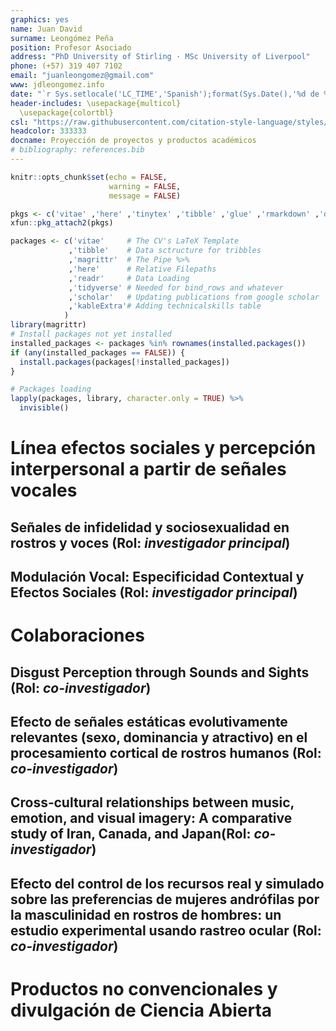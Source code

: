 ```yaml
---
graphics: yes
name: Juan David
surname: Leongómez Peña
position: Profesor Asociado
address: "PhD University of Stirling · MSc University of Liverpool"
phone: (+57) 319 407 7102
email: "juanleongomez@gmail.com"
www: jdleongomez.info
date: "`r Sys.setlocale('LC_TIME','Spanish');format(Sys.Date(),'%d de %B de %Y')`"
header-includes: \usepackage{multicol}
  \usepackage{colortbl}
csl: "https://raw.githubusercontent.com/citation-style-language/styles/master/apa-cv.csl"
headcolor: 333333
docname: Proyección de proyectos y productos académicos
# bibliography: references.bib
---
```


```r
knitr::opts_chunk$set(echo = FALSE,
                      warning = FALSE,
                      message = FALSE)

pkgs <- c('vitae' ,'here' ,'tinytex' ,'tibble' ,'glue' ,'rmarkdown' ,'dplyr', 'readr' ,'yaml')
xfun::pkg_attach2(pkgs)

packages <- c('vitae'     # The CV's LaTeX Template
             ,'tibble'    # Data sctructure for tribbles
             ,'magrittr'  # The Pipe %>%
             ,'here'      # Relative Filepaths
             ,'readr'     # Data Loading
             ,'tidyverse' # Needed for bind_rows and whatever
             ,'scholar'   # Updating publications from google scholar
             ,'kableExtra'# Adding technicalskills table
            )
library(magrittr)
# Install packages not yet installed
installed_packages <- packages %in% rownames(installed.packages())
if (any(installed_packages == FALSE)) {
  install.packages(packages[!installed_packages])
}

# Packages loading
lapply(packages, library, character.only = TRUE) %>%
  invisible()
```

\vspace{4mm}
\begin{tcolorbox}[enhanced,
        on line, 
        boxsep=4pt, left=0pt,right=0pt,top=0pt,bottom=0pt,
        colframe=white,colback=black]
  
\color{white}
\begin{LARGE}\begin{center}
Documento 5. \textbf{Proyección de proyectos y productos académicos}
\end{center}\end{LARGE}
\end{tcolorbox}

# Línea efectos sociales y percepción interpersonal a partir de señales vocales

\space

## Señales de infidelidad y sociosexualidad en rostros y voces (Rol: *investigador principal*)

\begin{footnotesize}

Espero publicar 1 artículo Q1 (año uno) con los análisis principales de este estudio, combinando señales vocales y faciales. Adicionalmente, espero publicar un segundo estudio Q1 (año 3) estudiando la percepción multimodal de sociosexualidad.

\end{footnotesize}
 
## Modulación Vocal: Especificidad Contextual y Efectos Sociales (Rol: *investigador principal*)

\begin{footnotesize}

Este proyecto, planeado y liderado por mí como investigador principal, reúne a un grupo de importantes investigadoras e investigadores al rededor del mundo, incluyendo, entre otras personas, al Dr. \href{https://scholar.google.com/citations?user=fZ_ZqrMAAAAJ}{David Puts} (Department of Anthropology, Pennsylvania State University, EEUU), la Dra. \href{https://scholar.google.com/citations?user=sTCqMrwAAAAJ}{Katarzyna Pisanski} (Sensory Neuro-Ethology Lab (ENES), University of Lyon/Saint-Etienne, Francia), el Dr. \href{https://scholar.google.com/citations?user=6jMFwJQAAAAJ}{Pablo Arias Sarah} (School of Neuroscience and Psychology, University of Glasgow, Reino Unido),  la Dra. \href{https://scholar.google.cz/citations?user=BaIq_QIAAAAJ}{Jaroslava Varella} Valentova (Instituto de Psicología, Universidad de São Paulo, Brasil), el Dr. \href{https://scholar.google.com/citations?user=ZtzwhVsAAAAJ}{Karel Kleisner} (Department of Philosophy and History of Science, Charles University, República Checa), y el Dr. \href{https://scholar.google.com/citations?user=nhsFlxAAAAAJ}{Isaac G-Santoyo} (Facultad de Psicología, Universidad Nacional Autónoma de México). 

El proyecto consta de seis estudios, pero para ser realizado por completo requiere de financiación (la propuesta ya fue sometida a un \textit{grant}, y está a la espera de respuesta). Asumiendo que el proyecto obtenga financiación, espero publicar al menos 4 artículos de investigación Q1, y al menos 2 en revistas generalistas de primer nivel (e.g., Nature Human Behaviour). El proyecto contempla que cada artículo sea publicado siguiendo el modelo de \href{https://www.nature.com/articles/s41562-021-01193-7}{\textit{reporte registrado}}. De no obtener financiación para el propyecto completo, se buscarán fondos para comenzar haciendo estudios específicos, y la producción se ajustará de acuerdo a esto.

\end{footnotesize}

# Colaboraciones

## Disgust Perception through Sounds and Sights (Rol: *co-investigador*)

\begin{footnotesize}

Espero publicar al menos 1 artículo Q1 (año uno) con los resultados de este estudio global.

\end{footnotesize}

## Efecto de señales estáticas evolutivamente relevantes (sexo, dominancia y atractivo) en el procesamiento cortical de rostros humanos (Rol: *co-investigador*)

\begin{footnotesize}

Espero publicar un artículo Q1 (año dos) con los resultados de un estudio usando \textit{eye-tracking}.

\end{footnotesize}

## Cross‑cultural relationships between music, emotion, and visual imagery: A comparative study of Iran, Canada, and Japan(Rol: *co-investigador*)

\begin{footnotesize}

Espero que el \textit{Stage 1} de este reporte registrado, para el que hice un análisis de poder basado en simulaciones (disponible \href{https://github.com/comp-music-lab/VisualEars/blob/main/Power_Analysis/Power_analysis.pdf}{acá}), sea aceptado en principio (año uno), y el \textit{Stage 2} sea publicado en revista Q1 (año dos).

\end{footnotesize}

## Efecto del control de los recursos real y simulado sobre las preferencias de mujeres andrófilas por la masculinidad en rostros de hombres: un estudio experimental usando rastreo ocular (Rol: *co-investigador*)

\begin{footnotesize}

Espero publicar 1 artículo Q1 (año tres) con los resultados de este estudio.

\end{footnotesize}

# Productos no convencionales y divulgación de Ciencia Abierta

\begin{footnotesize}

Espero publicar más aplicaciones web que ayuden a ilustrar conceptos fundamentales de estadística frecuentista a partir de simulaciones. Por ejemplo, como parte de la colección \href{https://shiny.jdl-svr.lat/PowerSimulate/}{\textit{PowerSimulate}}, planeo crear aplicaciones para realizar análisis de poder estadístico y calcular el tamaño de muestra para (1) ANOVA de una vía de medidas independientes, (2) ANOVA de una vía de medidas repetidas, y (3) ANOVA factorial (probablemente 2x2) de medidas independientes, (4) repetidas y (5) mixtas. Todas estas aplicaciones serían creadas y publicadas durante el año uno.

Adicionalmente, espero editar un libro de técnicas de análisis en R para investigadores e investigadoras en ciencias sociales, en el que cada capítulo sea una guía detallada, paso a paso y fácil de seguir, que permita a las y los lectores entender y hacer análisis (incluso análisis relativamente complejos), incluso si tienen muy poca experiencia usando R (año 3). Para maximizar su alcance y accesibilidad, espero que cada capítulo esté acompañado de guías concretas en video o medios interactivos como aplicaciones creadas usando \textit{Shiny}. Esta idea fue anteriormente discutida con profesores de la Facultad de Psicología de la Universidad de Los Andes. 

\end{footnotesize}